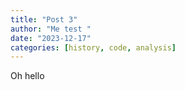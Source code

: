 ```yaml
---
title: "Post 3"
author: "Me test "
date: "2023-12-17"
categories: [history, code, analysis]
---
```


Oh hello 

